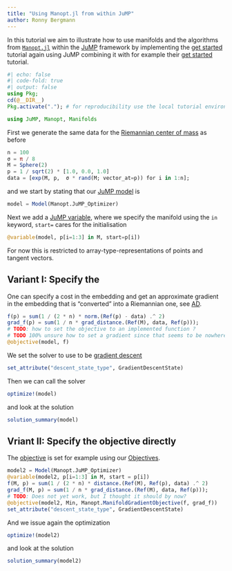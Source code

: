 ```yaml
---
title: "Using Manopt.jl from within JuMP"
author: Ronny Bergmann
---
```


In this tutorial we aim to illustrate how to use manifolds and the algorithms from [`Manopt.jl`](https://manoptjl.org) within the [JuMP](https://jump.dev) framework by implementing the [get started](getstarted.md) tutorial again using JuMP combining it with for example their [get started](https://jump.dev/JuMP.jl/stable/tutorials/getting_started/getting_started_with_JuMP/#Getting-started-with-JuMP) tutorial.

```julia
#| echo: false
#| code-fold: true
#| output: false
using Pkg;
cd(@__DIR__)
Pkg.activate("."); # for reproducibility use the local tutorial environment.
```

```julia
using JuMP, Manopt, Manifolds
```

First we generate the same data for the [Riemannian center of mass]() as before

```julia
n = 100
σ = π / 8
M = Sphere(2)
p = 1 / sqrt(2) * [1.0, 0.0, 1.0]
data = [exp(M, p,  σ * rand(M; vector_at=p)) for i in 1:n];
```

and we start by stating that our [JuMP model](https://jump.dev/JuMP.jl/stable/manual/models/) is

```julia
model = Model(Manopt.JuMP_Optimizer)
```

Next we add a [JuMP variable](https://jump.dev/JuMP.jl/stable/manual/variables/),
where we specify the manifold using the `in` keyword, `start=` cares for the initialisation

```julia
@variable(model, p[i=1:3] in M, start=p[i])
```

For now this is restricted to array-type-representations of points and tangent vectors.

## Variant I: Specify the

One can specify a cost in the embedding and get an approximate gradient in the embedding that is “converted” into a Riemannian one, see [AD](AutomaticDifferentiation.md).

```julia
f(p) = sum(1 / (2 * n) * norm.(Ref(p) - data) .^ 2)
grad_f(p) = sum(1 / n * grad_distance.(Ref(M), data, Ref(p)));
# TODO: how to set the objective to an implemented function ?
# TODO 100% unsure how to set a gradient since that seems to be nowhere documented ?!
@objective(model, f)
```

We set the solver to use to be [gradient descent](gradient_descent.md)

```julia
set_attribute("descent_state_type", GradientDescentState)
```

Then we can call the solver

```julia
optimize!(model)
```

and look at the solution

```julia
solution_summary(model)
```


## Vriant II: Specify the objective directly

The [objective](https://jump.dev/JuMP.jl/stable/manual/objective/) is set for example using our [Objectives](objective.md).

```julia
model2 = Model(Manopt.JuMP_Optimizer)
@variable(model2, p[i=1:3] in M, start = p[i])
f(M, p) = sum(1 / (2 * n) * distance.(Ref(M), Ref(p), data) .^ 2)
grad_f(M, p) = sum(1 / n * grad_distance.(Ref(M), data, Ref(p)));
# TODO: Does not yet work, but I thought it should by now?
@objective(model2, Min, Manopt.ManifoldGradientObjective(f, grad_f))
set_attribute("descent_state_type", GradientDescentState)
```

And we issue again the optimization

```julia
optimize!(model2)
```

and look at the solution

```julia
solution_summary(model2)
```
